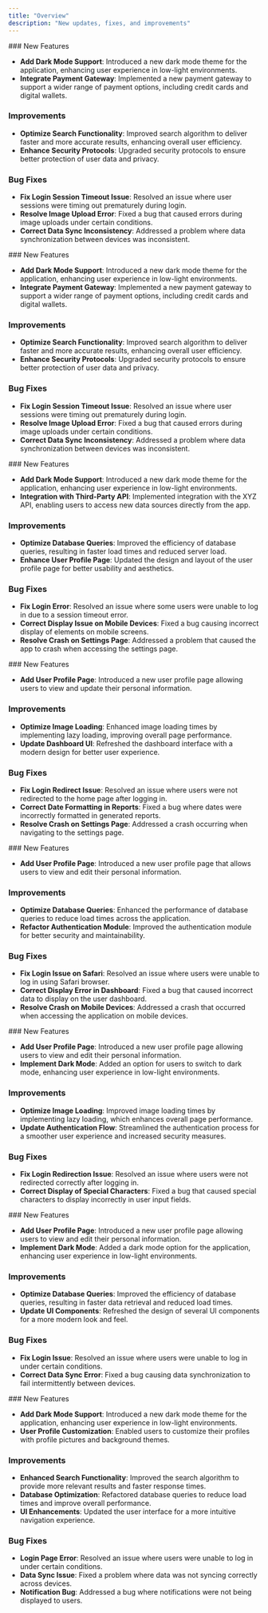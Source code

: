 ```yaml
---
title: "Overview"
description: "New updates, fixes, and improvements"
---
```


<Update label="2025-01-24" description="v0.2.12">
  ### New Features

  - **Add Dark Mode Support**: Introduced a new dark mode theme for the application, enhancing user experience in low-light environments.
  - **Integrate Payment Gateway**: Implemented a new payment gateway to support a wider range of payment options, including credit cards and digital wallets.

  ### Improvements

  - **Optimize Search Functionality**: Improved search algorithm to deliver faster and more accurate results, enhancing overall user efficiency.
  - **Enhance Security Protocols**: Upgraded security protocols to ensure better protection of user data and privacy.

  ### Bug Fixes

  - **Fix Login Session Timeout Issue**: Resolved an issue where user sessions were timing out prematurely during login.
  - **Resolve Image Upload Error**: Fixed a bug that caused errors during image uploads under certain conditions.
  - **Correct Data Sync Inconsistency**: Addressed a problem where data synchronization between devices was inconsistent.
</Update>

<Update label="2025-01-09" description="v0.2.11">
  ### New Features

  - **Add Dark Mode Support**: Introduced a new dark mode theme for the application, enhancing user experience in low-light environments.
  - **Integrate Payment Gateway**: Implemented a new payment gateway to support a wider range of payment options, including credit cards and digital wallets.

  ### Improvements

  - **Optimize Search Functionality**: Improved search algorithm to deliver faster and more accurate results, enhancing overall user efficiency.
  - **Enhance Security Protocols**: Upgraded security protocols to ensure better protection of user data and privacy.

  ### Bug Fixes

  - **Fix Login Session Timeout Issue**: Resolved an issue where user sessions were timing out prematurely during login.
  - **Resolve Image Upload Error**: Fixed a bug that caused errors during image uploads under certain conditions.
  - **Correct Data Sync Inconsistency**: Addressed a problem where data synchronization between devices was inconsistent.
</Update>

<Update label="2024-12-27" description="v0.2.10">
### New Features

- **Add Dark Mode Support**: Introduced a new dark mode theme for the application, enhancing user experience in low-light environments.
- **Integration with Third-Party API**: Implemented integration with the XYZ API, enabling users to access new data sources directly from the app.

### Improvements

- **Optimize Database Queries**: Improved the efficiency of database queries, resulting in faster load times and reduced server load.
- **Enhance User Profile Page**: Updated the design and layout of the user profile page for better usability and aesthetics.

### Bug Fixes

- **Fix Login Error**: Resolved an issue where some users were unable to log in due to a session timeout error.
- **Correct Display Issue on Mobile Devices**: Fixed a bug causing incorrect display of elements on mobile screens.
- **Resolve Crash on Settings Page**: Addressed a problem that caused the app to crash when accessing the settings page.
</Update>

<Update label="2024-12-12" description="v0.2.9">
### New Features

- **Add User Profile Page**: Introduced a new user profile page allowing users to view and update their personal information.

### Improvements

- **Optimize Image Loading**: Enhanced image loading times by implementing lazy loading, improving overall page performance.
- **Update Dashboard UI**: Refreshed the dashboard interface with a modern design for better user experience.

### Bug Fixes

- **Fix Login Redirect Issue**: Resolved an issue where users were not redirected to the home page after logging in.
- **Correct Date Formatting in Reports**: Fixed a bug where dates were incorrectly formatted in generated reports.
- **Resolve Crash on Settings Page**: Addressed a crash occurring when navigating to the settings page.
</Update>

<Update label="2024-11-28" description="v0.2.8">
### New Features

- **Add User Profile Page**: Introduced a new user profile page that allows users to view and edit their personal information.

### Improvements

- **Optimize Database Queries**: Enhanced the performance of database queries to reduce load times across the application.
- **Refactor Authentication Module**: Improved the authentication module for better security and maintainability.

### Bug Fixes

- **Fix Login Issue on Safari**: Resolved an issue where users were unable to log in using Safari browser.
- **Correct Display Error in Dashboard**: Fixed a bug that caused incorrect data to display on the user dashboard.
- **Resolve Crash on Mobile Devices**: Addressed a crash that occurred when accessing the application on mobile devices.
</Update>

<Update label="2024-11-15" description="v0.2.7">
### New Features

- **Add User Profile Page**: Introduced a new user profile page allowing users to view and edit their personal information.
- **Implement Dark Mode**: Added an option for users to switch to dark mode, enhancing user experience in low-light environments.

### Improvements

- **Optimize Image Loading**: Improved image loading times by implementing lazy loading, which enhances overall page performance.
- **Update Authentication Flow**: Streamlined the authentication process for a smoother user experience and increased security measures.

### Bug Fixes

- **Fix Login Redirection Issue**: Resolved an issue where users were not redirected correctly after logging in.
- **Correct Display of Special Characters**: Fixed a bug that caused special characters to display incorrectly in user input fields.
</Update>

<Update label="2024-10-31" description="v0.2.6">
### New Features

- **Add User Profile Page**: Introduced a new user profile page allowing users to view and edit their personal information.
- **Implement Dark Mode**: Added a dark mode option for the application, enhancing user experience in low-light environments.

### Improvements

- **Optimize Database Queries**: Improved the efficiency of database queries, resulting in faster data retrieval and reduced load times.
- **Update UI Components**: Refreshed the design of several UI components for a more modern look and feel.

### Bug Fixes

- **Fix Login Issue**: Resolved an issue where users were unable to log in under certain conditions.
- **Correct Data Sync Error**: Fixed a bug causing data synchronization to fail intermittently between devices.
</Update>

<Update label="2024-10-17" description="v0.2.5">
### New Features

- **Add Dark Mode Support**: Introduced a new dark mode theme for the application, enhancing user experience in low-light environments.
- **User Profile Customization**: Enabled users to customize their profiles with profile pictures and background themes.

### Improvements

- **Enhanced Search Functionality**: Improved the search algorithm to provide more relevant results and faster response times.
- **Database Optimization**: Refactored database queries to reduce load times and improve overall performance.
- **UI Enhancements**: Updated the user interface for a more intuitive navigation experience.

### Bug Fixes

- **Login Page Error**: Resolved an issue where users were unable to log in under certain conditions.
- **Data Sync Issue**: Fixed a problem where data was not syncing correctly across devices.
- **Notification Bug**: Addressed a bug where notifications were not being displayed to users.
</Update>
